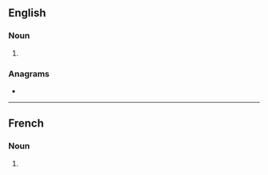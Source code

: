 ==English==

===Noun===
{{head|en|noun form}}

# {{plural of|aiglet|lang=en}}

===Anagrams===
* {{anagrams|en|a=aegilst|Glasite|agilest|ligates|siltage}}

----

==French==

===Noun===
{{head|fr|noun plural form|g=m}}

# {{plural of|aiglet|lang=fr}}